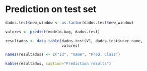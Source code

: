 # Prediction on test set

```r

dados.test$new_window <- as.factor(dados.test$new_window)

valores <- predict(modelo.bag, dados.test)

resultados <- data.table(dados.test$V1, dados.test$user_name,
                         valores)

names(resultados) <- c("id", "name", "Pred. Class")

kable(resultados, caption="Prediction results")
```

